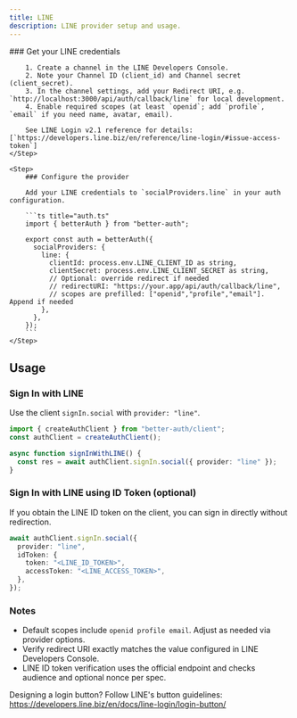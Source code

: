 ```yaml
---
title: LINE
description: LINE provider setup and usage.
---
```


<Steps>
    <Step>
        ### Get your LINE credentials

        1. Create a channel in the LINE Developers Console.
        2. Note your Channel ID (client_id) and Channel secret (client_secret).
        3. In the channel settings, add your Redirect URI, e.g. `http://localhost:3000/api/auth/callback/line` for local development.
        4. Enable required scopes (at least `openid`; add `profile`, `email` if you need name, avatar, email).

        See LINE Login v2.1 reference for details: [`https://developers.line.biz/en/reference/line-login/#issue-access-token`]
    </Step>

    <Step>
        ### Configure the provider

        Add your LINE credentials to `socialProviders.line` in your auth configuration.

        ```ts title="auth.ts"
        import { betterAuth } from "better-auth";

        export const auth = betterAuth({
          socialProviders: {
            line: {
              clientId: process.env.LINE_CLIENT_ID as string,
              clientSecret: process.env.LINE_CLIENT_SECRET as string,
              // Optional: override redirect if needed
              // redirectURI: "https://your.app/api/auth/callback/line",
              // scopes are prefilled: ["openid","profile","email"]. Append if needed
            },
          },
        });
        ```
    </Step>
</Steps>

## Usage

### Sign In with LINE

Use the client `signIn.social` with `provider: "line"`.

```ts title="auth-client.ts"
import { createAuthClient } from "better-auth/client";
const authClient = createAuthClient();

async function signInWithLINE() {
  const res = await authClient.signIn.social({ provider: "line" });
}
```

### Sign In with LINE using ID Token (optional)

If you obtain the LINE ID token on the client, you can sign in directly without redirection.

```ts title="auth-client.ts"
await authClient.signIn.social({
  provider: "line",
  idToken: {
    token: "<LINE_ID_TOKEN>",
    accessToken: "<LINE_ACCESS_TOKEN>",
  },
});
```

### Notes

- Default scopes include `openid profile email`. Adjust as needed via provider options.
- Verify redirect URI exactly matches the value configured in LINE Developers Console.
- LINE ID token verification uses the official endpoint and checks audience and optional nonce per spec.

Designing a login button? Follow LINE's button guidelines: <https://developers.line.biz/en/docs/line-login/login-button/>


